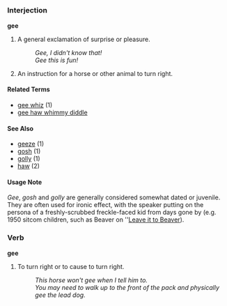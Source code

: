 =={{en}}==

===Interjection===
'''gee'''

# A general exclamation of surprise or pleasure.
#: ''Gee, I didn't know that!''
#: ''Gee this is fun!''
# An instruction for a horse or other animal to turn right.

====Related Terms====
*[[gee whiz]] (1)
*[[gee haw whimmy diddle]]

====See Also====
*[[geeze]] (1)
*[[gosh]] (1)
*[[golly]] (1)
*[[haw]] (2)

====Usage Note====
''Gee'', ''gosh'' and ''golly'' are generally considered somewhat dated or juvenile.  They are often used for ironic effect, with the speaker putting on the persona of a freshly-scrubbed freckle-faced kid from days gone by (e.g. 1950 sitcom children, such as Beaver on ''[[w:Leave it to Beaver|Leave it to Beaver]]).

===Verb=== <!-- I'm assuming that the command is primary and the verb senses are derived -->
'''gee'''

# To turn right or to cause to turn right.
#: ''This horse won't gee when I tell him to.''
#: ''You may need to walk up to the front of the pack and physically gee the lead dog.''
